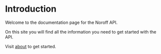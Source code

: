 # Introduction

Welcome to the documentation page for the Noroff API.

On this site you will find all the information you need to get started with the API.

Visit [about](/about) to get started.
